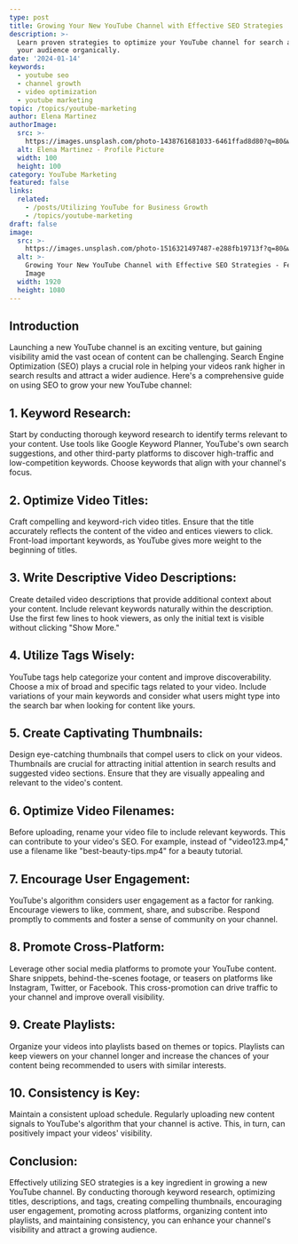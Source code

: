 ```yaml
---
type: post
title: Growing Your New YouTube Channel with Effective SEO Strategies
description: >-
  Learn proven strategies to optimize your YouTube channel for search and grow
  your audience organically.
date: '2024-01-14'
keywords:
  - youtube seo
  - channel growth
  - video optimization
  - youtube marketing
topic: /topics/youtube-marketing
author: Elena Martinez
authorImage:
  src: >-
    https://images.unsplash.com/photo-1438761681033-6461ffad8d80?q=80&w=100&fm=jpg
  alt: Elena Martinez - Profile Picture
  width: 100
  height: 100
category: YouTube Marketing
featured: false
links:
  related:
    - /posts/Utilizing YouTube for Business Growth
    - /topics/youtube-marketing
draft: false
image:
  src: >-
    https://images.unsplash.com/photo-1516321497487-e288fb19713f?q=80&w=1920&h=1080&fit=crop&fm=jpg
  alt: >-
    Growing Your New YouTube Channel with Effective SEO Strategies - Featured
    Image
  width: 1920
  height: 1080
---
```


## **Introduction**

Launching a new YouTube channel is an exciting venture, but gaining visibility amid the vast ocean of content can be challenging. Search Engine Optimization (SEO) plays a crucial role in helping your videos rank higher in search results and attract a wider audience. Here's a comprehensive guide on using SEO to grow your new YouTube channel:

## 1. **Keyword Research:**

Start by conducting thorough keyword research to identify terms relevant to your content. Use tools like Google Keyword Planner, YouTube's own search suggestions, and other third-party platforms to discover high-traffic and low-competition keywords. Choose keywords that align with your channel's focus.

## 2. **Optimize Video Titles:**

Craft compelling and keyword-rich video titles. Ensure that the title accurately reflects the content of the video and entices viewers to click. Front-load important keywords, as YouTube gives more weight to the beginning of titles.

## 3. **Write Descriptive Video Descriptions:**

Create detailed video descriptions that provide additional context about your content. Include relevant keywords naturally within the description. Use the first few lines to hook viewers, as only the initial text is visible without clicking "Show More."

## 4. **Utilize Tags Wisely:**

YouTube tags help categorize your content and improve discoverability. Choose a mix of broad and specific tags related to your video. Include variations of your main keywords and consider what users might type into the search bar when looking for content like yours.

## 5. **Create Captivating Thumbnails:**

Design eye-catching thumbnails that compel users to click on your videos. Thumbnails are crucial for attracting initial attention in search results and suggested video sections. Ensure that they are visually appealing and relevant to the video's content.

## 6. **Optimize Video Filenames:**

Before uploading, rename your video file to include relevant keywords. This can contribute to your video's SEO. For example, instead of "video123.mp4," use a filename like "best-beauty-tips.mp4" for a beauty tutorial.

## 7. **Encourage User Engagement:**

YouTube's algorithm considers user engagement as a factor for ranking. Encourage viewers to like, comment, share, and subscribe. Respond promptly to comments and foster a sense of community on your channel.

## 8. **Promote Cross-Platform:**

Leverage other social media platforms to promote your YouTube content. Share snippets, behind-the-scenes footage, or teasers on platforms like Instagram, Twitter, or Facebook. This cross-promotion can drive traffic to your channel and improve overall visibility.

## 9. **Create Playlists:**

Organize your videos into playlists based on themes or topics. Playlists can keep viewers on your channel longer and increase the chances of your content being recommended to users with similar interests.

## 10. **Consistency is Key:**

Maintain a consistent upload schedule. Regularly uploading new content signals to YouTube's algorithm that your channel is active. This, in turn, can positively impact your videos' visibility.

## Conclusion:

Effectively utilizing SEO strategies is a key ingredient in growing a new YouTube channel. By conducting thorough keyword research, optimizing titles, descriptions, and tags, creating compelling thumbnails, encouraging user engagement, promoting across platforms, organizing content into playlists, and maintaining consistency, you can enhance your channel's visibility and attract a growing audience.
